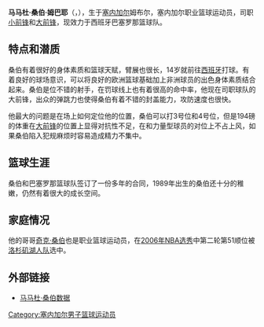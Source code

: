 {{Infobox NBA Player
| image =
| name = 马马杜·桑伯<br/>Mamadou Samb
| position = [[小前锋|小前锋]]/[[大前锋|大前锋]]
| height_ft = 6
| height_in = 8
| weight = 194磅
| league = 西班牙联赛
| team = 巴塞罗那篮球队
| jersey =
| nationality = Senegal
| birth_date = {{birth date and age|1989|12|31}}
| birth_place = {{SEN}}姆布尔
| highschool =
| college =
| draft =  
| draft_year =  
| draft_team =  
| career_start = ？
| career_end =
| former_teams = 
}}
'''马马杜·桑伯·姆巴耶'''（{{lang-en|'''Mamadou Samb Mbaye'''}}，{{bd|1989年|12月31日}}），生于[[塞内加尔|塞内加尔]]姆布尔，塞内加尔职业篮球运动员，司职[[小前锋|小前锋]]和[[大前锋|大前锋]]，现效力于西班牙巴塞罗那篮球队。

==特点和潜质==
桑伯有着很好的身体素质和篮球天赋，臂展也很长，14岁就前往[[西班牙|西班牙]]打球。有着良好的球场意识，可以将良好的欧洲篮球基础加上非洲球员的出色身体素质结合起来。桑伯是位不错的射手，在罚球线上也有着很高的命中率，他现在司职球队的大前锋，出众的弹跳力也使得桑伯有着不错的封盖能力，攻防速度也很快。

他最大的问题是在场上如何定位他的位置，桑伯可以打3号位和4号位，但是194磅的体重在[[大前锋|大前锋]]的位置上显得对抗性不足，在和力量型球员的对位上不占上风，如果桑伯陷入犯规麻烦时容易造成精力不集中。

==篮球生涯==
桑伯和巴塞罗那篮球队签订了一份多年的合同，1989年出生的桑伯还十分的稚嫩，仍然有着很大的成长空间。

==家庭情况==
他的哥哥[[奇克·桑伯|奇克·桑伯]]也是职业篮球运动员，在[[2006年NBA选秀|2006年NBA选秀]]中第二轮第51顺位被[[洛杉矶湖人队|洛杉矶湖人队]]选中。

==外部链接==
*[http://nbadraft.net/admincp/profiles/mamadousamb.html 马马杜·桑伯数据] {{Wayback|url=http://nbadraft.net/admincp/profiles/mamadousamb.html |date=20071102215122 }}

{{Authority control}}
{{DEFAULTSORT:Samb, Mamadou}}
[[Category:塞内加尔男子篮球运动员|Category:塞内加尔男子篮球运动员]]